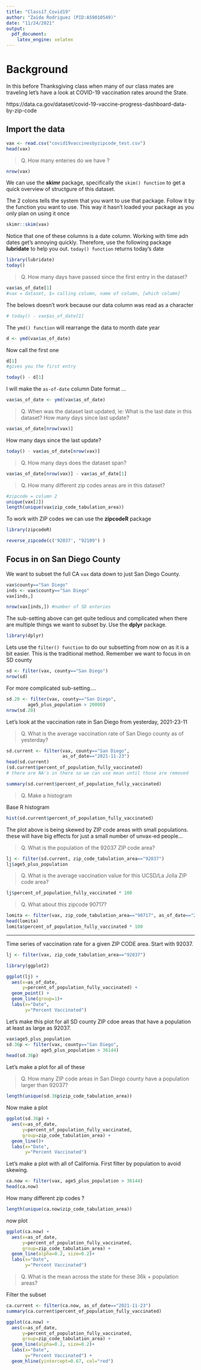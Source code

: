 ```yaml
---
title: "Class17_Covid19"
author: "Zaida Rodriguez (PID:A59010549)"
date: "11/24/2021"
output:
  pdf_document:
    latex_engine: xelatex
---
```



# Background

In this before Thanksgiving class when many of our class mates are traveling let's have a look at COVID-19 vaccination rates around the State.

https://data.ca.gov/dataset/covid-19-vaccine-progress-dashboard-data-by-zip-code

## Import the data

```r
vax <- read.csv("covid19vaccinesbyzipcode_test.csv")
head(vax)
```

> Q. How many enteries do we have ?

```r
nrow(vax)
```

We can use the **skimr** package, specifically the `skim() function` to get a quick overview of structgure of this dataset.

The 2 colons tells the system that you want to use that package. Follow it by the function you want to use. This way it hasn't loaded your package as you only plan on using it once

```r
skimr::skim(vax)
```

Notice that one of these columns is a date column. Working with time adn dates get's annoying quickly. Therefore, use the following package **lubridate** to help you out. `today() function` returns today's date 

```r
library(lubridate)
today()
```

>Q. How many days have passed since the first entry in the dataset?

```r
vax$as_of_date[1]
#vax = dataset, $= calling column, name of column, [which column]
```

The belows doesn't work because our data column was read as a character 
```r
# today() - vax$as_of_date[1]
```

The `ymd() function` will rearrange the data to month date year
```r
d <- ymd(vax$as_of_date)
```

Now call the first one
```r
d[1]
#gives you the first entry

today() - d[1]
```

I will make the `as-of-date` column Date format ... 

```r
vax$as_of_date <- ymd(vax$as_of_date)
```

> Q. When was the dataset last updated, ie: What is the last date in this dataset? How many days since last update?

```r
vax$as_of_date[nrow(vax)]
```

How many days since the last update?

```r
today() - vax$as_of_date[nrow(vax)]
```

> Q. How many days does the dataset span?

```r
vax$as_of_date[nrow(vax)] - vax$as_of_date[1]
```

>Q. How many different zip codes areas are in this dataset?

```r
#zipcode = column 2
unique(vax[2])
length(unique(vax$zip_code_tabulation_area))
```

To work with ZIP codes we can use the **zipcodeR** package

```r
library(zipcodeR)
```

```r
reverse_zipcode(c('92037', "92109") )
```
## Focus in on San Diego County 

We want to subset the full CA `vax` data down to just San Diego County.

```r
vax$county=="San Diego"
inds <- vax$county=="San Diego"
vax[inds,]
```

```r
nrow(vax[inds,]) #number of SD enteries
```

The sub-setting above can get quite tedious and complicated when there are multiple things we want to subset by. Use the **dplyr** package.

```r
library(dplyr)
```

Lets use the `filter() function` to do our subsetting from now on as it is a bit easier. This is the traditional method. Remember we want to focus in on SD county

```r
sd <- filter(vax, county=="San Diego")
nrow(sd)
```

For more complicated sub-setting....

```r
sd.20 <- filter(vax, county=="San Diego", 
        age5_plus_population > 20000)
nrow(sd.20)
```

Let's look at the vaccination rate in San Diego from yesterday, 2021-23-11

> Q. What is the average vaccination rate of San Diego county as of yesterday?

```r
sd.current <- filter(vax, county=="San Diego", 
                     as_of_date=="2021-11-23")
head(sd.current)
(sd.current$percent_of_population_fully_vaccinated)
# there are NA's in there so we can use mean until those are removed

summary(sd.current$percent_of_population_fully_vaccinated)
```


> Q. Make a histogram 

Base R histogram
```r
hist(sd.current$percent_of_population_fully_vaccinated)
```

The plot above is being skewed by ZIP code areas with small populations. these will have big effects for just a small number of unvax-ed people...

> Q. What is the population of the 92037 ZIP code area?

```r
lj <- filter(sd.current, zip_code_tabulation_area=="92037")
lj$age5_plus_population
```


> Q. What is the average vaccination value for this UCSD/La Jolla ZIP code area?

```r
lj$percent_of_population_fully_vaccinated * 100
```

> Q. What about this zipcode 90717?

```r

lomita <- filter(vax, zip_code_tabulation_area=="90717", as_of_date=="2021-11-23")
head(lomita)
lomita$percent_of_population_fully_vaccinated * 100
```

---

Time series of vaccination rate for a given ZIP CODE area.
Start with 92037.

```r
lj <- filter(vax, zip_code_tabulation_area=="92037")

library(ggplot2)

ggplot(lj) +
  aes(x=as_of_date,
      y=percent_of_population_fully_vaccinated) +
  geom_point() +
  geom_line(group=1)+
  labs(x="Date",
       y="Percent Vaccinated")

```

Let's make this plot for all SD county ZIP cdoe areas that have a population at least as large as 92037. 

```r
vax$age5_plus_population
sd.36p <- filter(vax, county=="San Diego",
             age5_plus_population > 36144)
head(sd.36p)
```

Let's make a plot for all of these

> Q. How many ZIP code areas in San Diego county have a population larger than 92037?

```r
length(unique(sd.36p$zip_code_tabulation_area))
```

Now make a plot

```r
ggplot(sd.36p) +
  aes(x=as_of_date,
      y=percent_of_population_fully_vaccinated,
      group=zip_code_tabulation_area) +
  geom_line()+
  labs(x="Date",
       y="Percent Vaccinated")
```

Let's make a plot with all of California.
First filter by population to avoid skewing.

```r
ca.now <- filter(vax, age5_plus_population > 36144)
head(ca.now)
```

How many different zip codes ?

```r
length(unique(ca.now$zip_code_tabulation_area))
```

now plot

```r
ggplot(ca.now) +
  aes(x=as_of_date,
      y=percent_of_population_fully_vaccinated,
      group=zip_code_tabulation_area) +
  geom_line(alpha=0.2, size=0.2)+
  labs(x="Date",
       y="Percent Vaccinated")
```

> Q. What is the mean across the state for these 36k + population areas?

Filter the subset
```r
ca.current <- filter(ca.now, as_of_date=="2021-11-23")
summary(ca.current$percent_of_population_fully_vaccinated)
```

```r
ggplot(ca.now) +
  aes(x=as_of_date,
      y=percent_of_population_fully_vaccinated,
      group=zip_code_tabulation_area) +
  geom_line(alpha=0.2, size=0.2)+
  labs(x="Date",
       y="Percent Vaccinated") +
  geom_hline(yintercept=0.67, col="red")
```



















